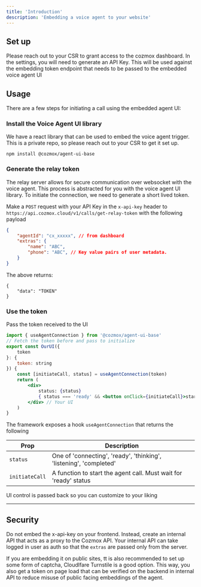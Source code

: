 ```yaml
---
title: 'Introduction'
description: 'Embedding a voice agent to your website'
---
```


## Set up
Please reach out to your CSR to grant access to the cozmox dashboard. In the settings, you will need
to generate an API Key. This will be used against the embedding token endpoint that needs to be passed to
the embedded voice agent UI

## Usage
There are a few steps for initiating a call using the embedded agent UI:

### Install the Voice Agent UI library
We have a react library that can be used to embed the voice agent trigger. This is a private repo, so please reach out to your CSR to get it set up.
```
npm install @cozmox/agent-ui-base
```

### Generate the relay token
The relay server allows for secure communication over websocket with the voice agent. This process is abstracted for you
with the voice agent UI library. To initiate the connection, we need to generate a short lived token.

Make a `POST` request with your API Key in the `x-api-key` header to `https://api.cozmox.cloud/v1/calls/get-relay-token` with the following payload
```json
{
    "agentId": "cx_xxxxx", // from dashboard
    "extras": {
        "name": "ABC",
        "phone": "ABC", // Key value pairs of user metadata.
    }
}
```

The above returns:
```
{
    "data": "TOKEN"
}
```

### Use the token 
Pass the token received to the UI
```jsx
import { useAgentConnection } from '@cozmox/agent-ui-base'
// Fetch the token before and pass to initialize
export const OurUI({
    token
}: {
    token: string
}) {
    const [initiateCall, status] = useAgentConnection(token)
    return (
        <div>
            status: {status}
            { status === 'ready' && <button onClick={initiateCall}>start</button>}
        </div> // Your UI
    )
}
```

The framework exposes a hook `useAgentConnection` that returns the following

| Prop | Description |
|------|-------------|
| `status` | One of 'connecting', 'ready', 'thinking', 'listening', 'completed' |
| `initiateCall` | A function to start the agent call. Must wait for 'ready' status |

UI control is passed back so you can customize to your liking

---

## Security
Do not embed the x-api-key on your frontend. 
Instead, create an internal API that acts as a proxy to the Cozmox API. Your internal API can take logged in user as auth so that the `extras` are passed only from the server.

If you are embedding it on public sites, tt is also recommended to set up some form of captcha, Cloudlfare Turnstile is a good option.
This way, you also get a token on page load that can be verified on the backend in internal API to reduce misuse of public facing embeddings of the agent.


